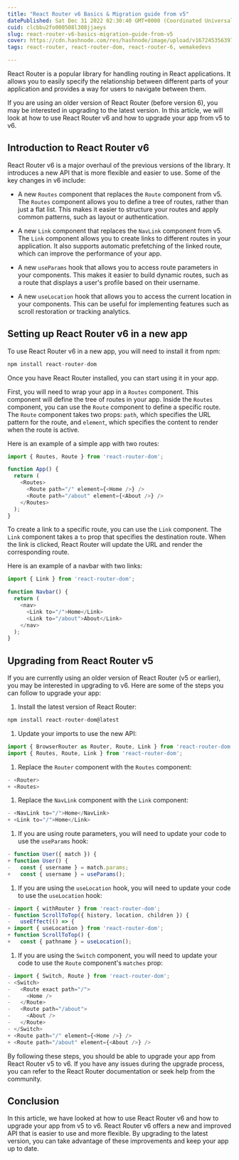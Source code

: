 ```yaml
---
title: "React Router v6 Basics & Migration guide from v5"
datePublished: Sat Dec 31 2022 02:30:40 GMT+0000 (Coordinated Universal Time)
cuid: clcbbu2fo000508l308jjaeys
slug: react-router-v6-basics-migration-guide-from-v5
cover: https://cdn.hashnode.com/res/hashnode/image/upload/v1672453563972/e13a519c-bf78-41fa-a78e-8dce45a41b35.png
tags: react-router, react-router-dom, react-router-6, wemakedevs

---
```


React Router is a popular library for handling routing in React applications. It allows you to easily specify the relationship between different parts of your application and provides a way for users to navigate between them.

If you are using an older version of React Router (before version 6), you may be interested in upgrading to the latest version. In this article, we will look at how to use React Router v6 and how to upgrade your app from v5 to v6.

## **Introduction to React Router v6**

React Router v6 is a major overhaul of the previous versions of the library. It introduces a new API that is more flexible and easier to use. Some of the key changes in v6 include:

* A new `Routes` component that replaces the `Route` component from v5. The `Routes` component allows you to define a tree of routes, rather than just a flat list. This makes it easier to structure your routes and apply common patterns, such as layout or authentication.
    
* A new `Link` component that replaces the `NavLink` component from v5. The `Link` component allows you to create links to different routes in your application. It also supports automatic prefetching of the linked route, which can improve the performance of your app.
    
* A new `useParams` hook that allows you to access route parameters in your components. This makes it easier to build dynamic routes, such as a route that displays a user's profile based on their username.
    
* A new `useLocation` hook that allows you to access the current location in your components. This can be useful for implementing features such as scroll restoration or tracking analytics.
    

## **Setting up React Router v6 in a new app**

To use React Router v6 in a new app, you will need to install it from npm:

```javascript
npm install react-router-dom
```

Once you have React Router installed, you can start using it in your app.

First, you will need to wrap your app in a `Routes` component. This component will define the tree of routes in your app. Inside the `Routes` component, you can use the `Route` component to define a specific route. The `Route` component takes two props: `path`, which specifies the URL pattern for the route, and `element`, which specifies the content to render when the route is active.

Here is an example of a simple app with two routes:

```javascript
import { Routes, Route } from 'react-router-dom';

function App() {
  return (
    <Routes>
      <Route path="/" element={<Home />} />
      <Route path="/about" element={<About />} />
    </Routes>
  );
}
```

To create a link to a specific route, you can use the `Link` component. The `Link` component takes a `to` prop that specifies the destination route. When the link is clicked, React Router will update the URL and render the corresponding route.

Here is an example of a navbar with two links:

```javascript
import { Link } from 'react-router-dom';

function Navbar() {
  return (
    <nav>
      <Link to="/">Home</Link>
      <Link to="/about">About</Link>
    </nav>
  );
}
```

## **Upgrading from React Router v5**

If you are currently using an older version of React Router (v5 or earlier), you may be interested in upgrading to v6. Here are some of the steps you can follow to upgrade your app:

1. Install the latest version of React Router:
    

```javascript
npm install react-router-dom@latest
```

1. Update your imports to use the new API:
    

```javascript
import { BrowserRouter as Router, Route, Link } from 'react-router-dom';
import { Routes, Route, Link } from 'react-router-dom';
```

1. Replace the `Router` component with the `Routes` component:
    

```javascript
- <Router>
+ <Routes>
```

1. Replace the `NavLink` component with the `Link` component:
    

```javascript
- <NavLink to="/">Home</NavLink>
+ <Link to="/">Home</Link>
```

1. If you are using route parameters, you will need to update your code to use the `useParams` hook:
    

```javascript
- function User({ match }) {
+ function User() {
-   const { username } = match.params;
+   const { username } = useParams();
```

1. If you are using the `useLocation` hook, you will need to update your code to use the `useLocation` hook:
    

```javascript
- import { withRouter } from 'react-router-dom';
- function ScrollToTop({ history, location, children }) {
-   useEffect(() => {
+ import { useLocation } from 'react-router-dom';
+ function ScrollToTop() {
+   const { pathname } = useLocation();
```

1. If you are using the `Switch` component, you will need to update your code to use the `Route` component's `matches` prop:
    

```javascript
- import { Switch, Route } from 'react-router-dom';
- <Switch>
-   <Route exact path="/">
-     <Home />
-   </Route>
-   <Route path="/about">
-     <About />
-   </Route>
- </Switch>
+ <Route path="/" element={<Home />} />
+ <Route path="/about" element={<About />} />
```

By following these steps, you should be able to upgrade your app from React Router v5 to v6. If you have any issues during the upgrade process, you can refer to the React Router documentation or seek help from the community.

## **Conclusion**

In this article, we have looked at how to use React Router v6 and how to upgrade your app from v5 to v6. React Router v6 offers a new and improved API that is easier to use and more flexible. By upgrading to the latest version, you can take advantage of these improvements and keep your app up to date.